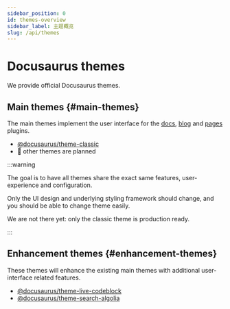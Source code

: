 ```yaml
---
sidebar_position: 0
id: themes-overview
sidebar_label: 主题概览
slug: /api/themes
---
```


# Docusaurus themes

We provide official Docusaurus themes.

## Main themes {#main-themes}

The main themes implement the user interface for the [docs](../plugins/plugin-content-docs.mdx), [blog](../plugins/plugin-content-blog.mdx) and [pages](../plugins/plugin-content-pages.mdx) plugins.

- [@docusaurus/theme-classic](./theme-classic.mdx)
- 🚧 other themes are planned

:::warning

The goal is to have all themes share the exact same features, user-experience and configuration.

Only the UI design and underlying styling framework should change, and you should be able to change theme easily.

We are not there yet: only the classic theme is production ready.

:::

## Enhancement themes {#enhancement-themes}

These themes will enhance the existing main themes with additional user-interface related features.

- [@docusaurus/theme-live-codeblock](./theme-live-codeblock.mdx)
- [@docusaurus/theme-search-algolia](./theme-search-algolia.mdx)
